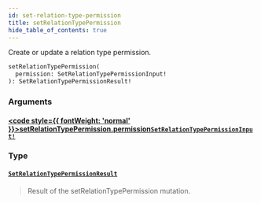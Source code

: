 ```yaml
---
id: set-relation-type-permission
title: setRelationTypePermission
hide_table_of_contents: true
---
```








Create or update a relation type permission.

```graphql
setRelationTypePermission(
  permission: SetRelationTypePermissionInput!
): SetRelationTypePermissionResult!
```


### Arguments

#### [<code style={{ fontWeight: 'normal' }}>setRelationTypePermission.<b>permission</b></code>](#)<Bullet />[`SetRelationTypePermissionInput!`](/docs/directory-api-reference/schema/permissions/inputs/set-relation-type-permission-input) <Badge class="secondary" text="non-null"/> <Badge class="secondary" text="input"/> <Badge class="secondary" text="permissions"/>
> 
> 

### Type

#### [`SetRelationTypePermissionResult`](/docs/directory-api-reference/schema/permissions/objects/set-relation-type-permission-result) <Badge class="secondary" text="object"/> <Badge class="secondary" text="permissions"/>
> Result of the setRelationTypePermission mutation.
> 





